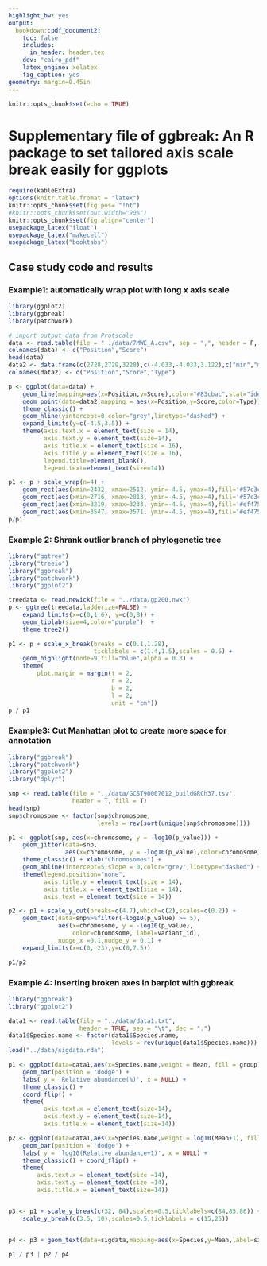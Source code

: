 ---
highlight_bw: yes
output:
  bookdown::pdf_document2:
    toc: false
    includes:
      in_header: header.tex
    dev: "cairo_pdf"
    latex_engine: xelatex
    fig_caption: yes
geometry: margin=0.45in
---

```{r setup, include=FALSE}
knitr::opts_chunk$set(echo = TRUE)
```
# Supplementary file of ggbreak: An R package to set tailored axis scale break easily for ggplots

```{r, echo=FALSE, message=FALSE, results='hide'}
require(kableExtra)
options(knitr.table.fromat = "latex")
knitr::opts_chunk$set(fig.pos= "!ht")
#knitr::opts_chunk$set(out.width="90%")
knitr::opts_chunk$set(fig.align="center")
usepackage_latex("float")
usepackage_latex("makecell")
usepackage_latex("booktabs")
```
## Case study code and results

### Example1: automatically wrap plot with long x axis scale

```{r warp,fig.width=12, fig.height=16, error=FALSE, warning=FALSE, message=FALSE,dpi=300}
library(ggplot2)
library(ggbreak)
library(patchwork)

# import output data from Protscale
data <- read.table(file = "../data/7MWE_A.csv", sep = ",", header = F, fill = T)
colnames(data) <- c("Position","Score")
head(data)
data2 <- data.frame(c(2728,2729,3228),c(-4.033,-4.033,3.122),c("min","min","max"))
colnames(data2) <- c("Position","Score","Type")

p <- ggplot(data=data) +
    geom_line(mapping=aes(x=Position,y=Score),color="#83cbac",stat="identity") +
    geom_point(data=data2,mapping = aes(x=Position,y=Score,color=Type)) +
    theme_classic() +
    geom_hline(yintercept=0,color="grey",linetype="dashed") +
    expand_limits(y=c(-4.5,3.5)) +
    theme(axis.text.x = element_text(size = 14),
          axis.text.y = element_text(size=14),
          axis.title.x = element_text(size = 16),
          axis.title.y = element_text(size = 16),
          legend.title=element_blank(),
          legend.text=element_text(size=14))

p1 <- p + scale_wrap(n=4) +
    geom_rect(aes(xmin=2432, xmax=2512, ymin=-4.5, ymax=4),fill='#57c3c2',alpha = 0.002) +
    geom_rect(aes(xmin=2716, xmax=2813, ymin=-4.5, ymax=4),fill='#57c3c2',alpha = 0.002) +
    geom_rect(aes(xmin=3219, xmax=3233, ymin=-4.5, ymax=4),fill='#ef475d',alpha = 0.002) +
    geom_rect(aes(xmin=3547, xmax=3571, ymin=-4.5, ymax=4),fill='#ef475d',alpha = 0.002)
p/p1

```

### Example 2: Shrank outlier branch of phylogenetic tree

```{r tree,fig.width=12, fig.height=7, error=FALSE, warning=FALSE, message=FALSE,dpi=300}
library("ggtree")
library("treeio")
library("ggbreak")
library("patchwork")
library("ggplot2")

treedata <- read.newick(file = "../data/gp200.nwk")
p <- ggtree(treedata,ladderize=FALSE) +
    expand_limits(x=c(0,1.6), y=c(0,8)) +
    geom_tiplab(size=4,color="purple")  +
    theme_tree2()

p1 <- p + scale_x_break(breaks = c(0.1,1.28),
                        ticklabels = c(1.4,1.5),scales = 0.5) +
    geom_highlight(node=9,fill="blue",alpha = 0.3) +
    theme(
        plot.margin = margin(t = 2,  
                             r = 2,  
                             b = 2,  
                             l = 2,  
                             unit = "cm"))
p / p1

```
### Example3: Cut Manhattan plot to create more space for annotation

```{r cut,fig.width=12, fig.height=10, error=FALSE, warning=FALSE, message=FALSE,dpi=300}

library("ggbreak")
library("patchwork")
library("ggplot2")
library("dplyr")

snp <- read.table(file = "../data/GCST90007012_buildGRCh37.tsv", 
                  header = T, fill = T)
head(snp)
snp$chromosome <- factor(snp$chromosome, 
                         levels = rev(sort(unique(snp$chromosome))))

p1 <- ggplot(snp, aes(x=chromosome, y = -log10(p_value))) +
    geom_jitter(data=snp,
                aes(x=chromosome, y = -log10(p_value),color=chromosome)) +
    theme_classic() + xlab("Chromosomes") +
    geom_abline(intercept=5,slope = 0,color="grey",linetype="dashed") +
    theme(legend.position="none",
          axis.title.y = element_text(size = 14),
          axis.title.x = element_text(size = 14),
          axis.text = element_text(size = 14))

p2 <- p1 + scale_y_cut(breaks=c(4.7),which=c(2),scales=c(0.2)) +
    geom_text(data=snp%>%filter(-log10(p_value) >= 5),
              aes(x=chromosome, y = -log10(p_value),
                  color=chromosome, label=variant_id),
              nudge_x =0.1,nudge_y = 0.1) +
    expand_limits(x=c(0, 23),y=c(0,7.5))

p1/p2

```
### Example 4: Inserting broken axes in barplot with ggbreak

```{r break,fig.width=18, fig.height=10, error=FALSE, warning=FALSE, message=FALSE,dpi=300}

library("ggbreak")
library("ggplot2")

data1 <- read.table(file = "../data/data1.txt", 
                    header = TRUE, sep = "\t", dec = ".")
data1$Species.name <- factor(data1$Species.name, 
                             levels = rev(unique(data1$Species.name)))
load("../data/sigdata.rda")

p1 <- ggplot(data=data1,aes(x=Species.name,weight = Mean, fill = group)) +
    geom_bar(position = 'dodge') +
    labs( y = 'Relative abundance(%)', x = NULL) +
    theme_classic() +
    coord_flip() +
    theme(
          axis.text.x = element_text(size=14),
          axis.text.y = element_text(size=14),
          axis.title.x = element_text(size=14))

p2 <- ggplot(data=data1,aes(x=Species.name,weight = log10(Mean+1), fill = group)) +
    geom_bar(position = 'dodge') +
    labs( y = 'log10(Relative abundance+1)', x = NULL) +
    theme_classic() + coord_flip() +
    theme(
        axis.text.x = element_text(size =14),
        axis.text.y = element_text(size =14),
        axis.title.x = element_text(size=14))


p3 <- p1 + scale_y_break(c(32, 84),scales=0.5,ticklabels=c(84,85,86)) +
    scale_y_break(c(3.5, 10),scales=0.5,ticklabels = c(15,25))


p4 <- p3 + geom_text(data=sigdata,mapping=aes(x=Species,y=Mean,label=sig),vjust=-0.1)

p1 / p3 | p2 / p4
```